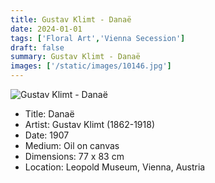 ```yaml
---
title: Gustav Klimt - Danaë
date: 2024-01-01
tags: ['Floral Art','Vienna Secession']
draft: false
summary: Gustav Klimt - Danaë
images: ['/static/images/10146.jpg']
---
```


![Gustav Klimt - Danaë](/static/images/10146.jpg)

* Title: Danaë
* Artist: Gustav Klimt (1862-1918)
* Date: 1907
* Medium: Oil on canvas
* Dimensions: 77 x 83 cm
* Location: Leopold Museum, Vienna, Austria


